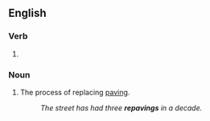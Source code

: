 ==English==

===Verb===
{{head|en|verb form}}

# {{present participle of|en|repave|nocat=1}}

===Noun===
{{en-noun}}

# The process of replacing [[paving]].
#: ''The street has had three '''repavings''' in a decade.''